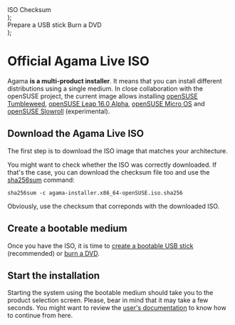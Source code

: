 
  <div className="flex-container">
    <Link
      className="button button--primary"
      to={`https://download.opensuse.org/repositories/systemsmanagement:/Agama:/Devel/images/iso/agama-installer.${arch}-openSUSE.iso`}
    >
      ISO
    </Link>
    <Link
      className="button button--secondary"
      to={`https://download.opensuse.org/repositories/systemsmanagement:/Agama:/Devel/images/iso/agama-installer.${arch}-openSUSE.iso.sha256`}
    >
      Checksum
    </Link>
  </div>
);

  <div className="flex-container">
    <Link className="button button--primary" to={usbHelp}>
      Prepare a USB stick
    </Link>
    <Link className="button button--secondary" to={dvdHelp}>
      Burn a DVD
    </Link>
  </div>
);

# Official Agama Live ISO

Agama **is a multi-product installer**. It means that you can install different distributions using
a single medium. In close collaboration with the openSUSE project, the current image allows
installing [openSUSE Tumbleweed](https://www.opensuse.org/#Tumbleweed), [openSUSE Leap 16.0
Alpha](https://www.opensuse.org/#Leap), [openSUSE Micro OS](https://get.opensuse.org/microos/) and
[openSUSE Slowroll](https://en.opensuse.org/Portal:Slowroll) (experimental).

## Download the Agama Live ISO

The first step is to download the ISO image that matches your architecture.

<Tabs className="unique-tabs">
  <TabItem value="x86_64" label="x86_64" default>
    <ISOLinks arch="x86_64" />
  </TabItem>
  <TabItem value="aarch64" label="aarch64">
    <ISOLinks arch="aarch64" />
  </TabItem>
  <TabItem value="ppc64le" label="ppc64le">
    <ISOLinks arch="ppc64le" />
  </TabItem>
  <TabItem value="s390x" label="s390x">
    <ISOLinks arch="s390x" />
  </TabItem>
</Tabs>

You might want to check whether the ISO was correctly downloaded. If that's the case, you can
download the checksum file too and use the
[sha256sum](https://manpages.opensuse.org/Tumbleweed/coreutils-doc/sha256sum.1.en.html) command:

```shell
sha256sum -c agama-installer.x86_64-openSUSE.iso.sha256
```

Obviously, use the checksum that correponds with the downloaded ISO.

## Create a bootable medium

Once you have the ISO, it is time to [create a bootable USB
stick](https://en.opensuse.org/SDB:Live_USB_stick) (recommended) or [burn a
DVD](https://en.opensuse.org/SDB:Download_help#Using_Linux).

<Tabs className="unique-tabs">
  <TabItem value="linux" label="From Linux" default>
    <HelpLinks
      dvdHelp="https://en.opensuse.org/SDB:Download_help#Using_Linux"
      usbHelp="https://en.opensuse.org/SDB:Live_USB_stick"
    />
  </TabItem>
  <TabItem value="windows" label="From Windows" default>
    <HelpLinks
      dvdHelp="https://en.opensuse.org/SDB:Download_help#Using_Microsoft_Windows"
      usbHelp="https://en.opensuse.org/SDB:Create_a_Live_USB_stick_using_Windows"
    />
  </TabItem>
  <TabItem value="osx" label="From OS X" default>
    <HelpLinks
      dvdHelp="https://en.opensuse.org/SDB:Download_help#Using_MacOS_X_.2810.3_and_above.29"
      usbHelp="https://en.opensuse.org/SDB:Create_a_Live_USB_stick_using_Mac_OS_x"
    />
  </TabItem>
</Tabs>

## Start the installation

Starting the system using the bootable medium should take you to the product selection screen.
Please, bear in mind that it may take a few seconds. You might want to review the [user's
documentation](docs/user) to know how to continue from here.
